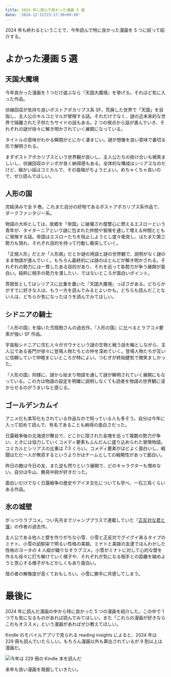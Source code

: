 ```yaml
---
title: 2024 年に読んで良かった漫画 5 選
date: '2024-12-31T23:17:36+09:00'
---
```


2024 年も終わるということで、今年読んで特に良かった漫画を 5 つに絞って紹介する。

# よかった漫画 5 選

## 天国大魔境

<CardLink href="https://amzn.to/4e6XW3r" />

今年良かった漫画を 1 つだけ選ぶなら『天国大魔境』を挙げる。それほど気に入った作品。

伏線回収が気持ち良いポストアポカリプス系 SF。荒廃した世界で「天国」を目指し、主人公のキルコとマルが冒険する話。それだけでなく、謎の近未来的な世界で隔離された子供たちサイドの話もある。2 つの視点から話が進んでいき、それぞれの謎が徐々に解き明かされていく展開になっている。

タイトルの意味がわかる瞬間がとにかく凄まじい。謎が想像を良い意味で裏切る形で解明される。

まずポストアポカリプスという世界観が良いし、主人公たちの掛け合いも微笑ましいし、伏線回収のテンポが良く納得感もある。全体的な構成はシリアスなのだけど、細かい話はコミカルで、その塩梅がちょうどよい。めちゃくちゃ良いので、ぜひ読んでほしい。

## 人形の国

<CardLink href="https://amzn.to/4dkFVOf" />

完結済みで全 9 巻。これまた自分の好物であるポストアポカリプス系作品で、ダークファンタジー系。

物語の大枠としては、故郷を「帝国」に破壊され復讐心に燃えるエスローという青年が、タイターニアという謎に包まれた仲間や冒険を通して増える仲間とともに冒険する話。帝国はエスローたちを阻止しようとし度々衝突し、はたまた第三勢力も現れ、それぞれ目的を持って行動し衝突していく。

「正規人形」だとか「人形病」だとか謎の用語と謎の世界観で、説明がなく謎のまま物語が進んでいく。もちろん最終的には謎のほとんどが解き明かされる。それぞれの勢力には一貫したある目的があり、それを巡って各勢力が争う展開が面白い。純粋に相手の勢力を潰したい、ではないところが面白いポイント。

雰囲気としてはシリアスに比重を置いた『天国大魔境』っぽさがある。どちらかがすでに好きな人は、もう一方を読んでみるとよいかも。どちらも読んだことない人は、どちらか気になったほうを読んでみてほしい。

## シドニアの騎士

<CardLink href="https://amzn.to/4efxvIN" />

『人形の国』を描いた弐瓶勉さんの過去作。『人形の国』に比べるとラブコメ要素が強い SF 作品。

宇宙船シドニアに住む人々がガウナという謎の生物と戦う話を軸としながら、主人公である長門が徐々に登場人物たちとの仲を深めていく。登場人物たちが互いに信頼していて仲睦まじいところが特によい。つむぎが終始健気で微笑ましかった。

『人形の国』同様に、謎から始まり物語を通して謎が解明されていく展開にもなっている。この方は物語の設定を明確に説明しなくても読者を物語の世界観に浸からせるのがうまいなと感じる。

## ゴールデンカムイ

<CardLink href="https://amzn.to/3M3eKM4" />

アニメ化も実写化もされている作品なので知っている人も多そう。自分は今年に入って初めて読んで、有名であることも納得の面白さだった。

日露戦争後の北海道が舞台で、どこかに隠された金塊を巡って複数の勢力が争い、ときには協力していくコメディ要素もふんだんに盛り込められた冒険物語。コミカルとシリアスの比重は 7:3 くらい。コメディ要素がほどよく面白いし、戦闘はただ一人が無双するというよりかはチームとしての戦略性があって面白い。

昨日の敵は今日の友、また逆も然りという展開で、どのキャラクターも憎めない。自分は牛山、鶴見中尉が好きだった。

面白いだけでなく日露戦争の歴史やアイヌ文化についても学べ、一石三鳥くらいある作品。

## 氷の城壁

<CardLink href="https://amzn.to/49ZmklU" />

がっつりラブコメ。つい先月までジャンププラスで連載していた『[正反対な君と僕](https://shonenjumpplus.com/episode/3269754496899770338)』の作者の過去作。

主人公である他人と壁を作りがちな小雪、小雪と正反対でグイグイ来るタイプのミナト、小雪の幼馴染で明るい性格の美姫、ミナトと美姫の友達でほんわかした性格のヨータの 4 人組が織りなすラブコメ。小雪がミナトに対して心的な壁を作るも徐々に打ち解けていく様子や、それぞれが気になる相手との距離を縮めようと苦心する様子がもどかしくもあり面白い。

陰の者の解像度が高くておもしろい。小雪に勝手に共感してしまう。

# 最後に

2024 年に読んだ漫画の中から特に良かった 5 つの漫画を紹介した。この中で 1 つでも気になるものがあれば読んでみてほしい。また「これらの漫画が好きならこれもオススメ」という漫画があればぜひ教えてほしい。

Kindle のモバイルアプリで見られる reading insights によると、2024 年は 229 冊も読んでいたらしい。もちろん漫画以外も算出されているが 9 割以上は漫画だ。

![今年は 229 冊の Kindle 本を読んだ](https://assets.fohte.net/images/J4e9jQ4Ea1TN7dPcJ0LVlXGrSSA.jpg?w=574&h=640)

来年も良い漫画を発掘していきたい。
